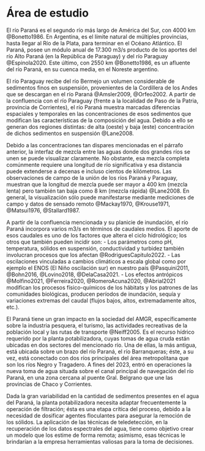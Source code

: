 
# Área de estudio {#sec-roi}

El río Paraná es el segundo río más largo de América del Sur, con 4000 km @Bonetto1986. En Argentina, es el límite natural de múltiples provincias, hasta llegar al Río de la Plata, para terminar en el Océano Atlántico. El Paraná, posee un módulo anual de 17.300 m3/s producto de los aportes del río Alto Paraná (en la República de Paraguay) y del río Paraguay @Espinola2020. Este último, con 2550 km @Bonetto1986, es un afluente del río Paraná, en su cuenca media, en el Noreste argentino. 

El río Paraguay recibe del río Bermejo un volumen considerable de sedimentos finos en suspensión, provenientes de la Cordillera de los Andes que se descargan en el río Paraná  @Amsler2009, @Orfeo2002. A partir de la confluencia con el río Paraguay (frente a la localidad de Paso de la Patria, provincia de Corrientes), el río Paraná muestra marcadas diferencias espaciales y temporales en las concentraciones de esos sedimentos que modifican las características de la composición del agua. Debido a ello se generan dos regiones distintas: de alta (oeste) y baja (este) concentración de dichos sedimentos en suspensión @Lane2008.

Debido a las concentraciones tan dispares mencionadas en el párrafo anterior, la interfaz de mezcla entre las aguas donde dos grandes ríos se unen se puede visualizar claramente. No obstante, esa mezcla completa comúnmente requiere una longitud de río significativa y esa distancia puede extenderse a decenas e incluso cientos de kilómetros. Las observaciones de campo de la unión de los ríos Paraná y Paraguay, muestran que la longitud de mezcla puede ser mayor a 400 km (mezcla lenta) pero también tan baja como 8 km (mezcla rápida) @Lane2008. En general, la visualización sólo puede manifestarse mediante mediciones de campo y datos de sensado remoto @Mackay1970, @Krouse1971, @Matsui1976, @Stallard1987.

A partir de la confluencia mencionada y su planicie de inundación, el río Paraná incorpora varios m3/s en términos de caudales medios. El aporte de esos caudales es uno de los factores que altera el ciclo hidrológico; los otros que también pueden incidir son: 
- Los parámetros como pH, temperatura, sólidos en suspensión, conductividad y turbidez también involucran procesos que los afectan @RodriguesCapitulo2022.
- Las oscilaciones vinculadas a cambios climáticos a escala global como por ejemplo el ENOS (El Niño oscilación sur) en nuestro país @Pasquini2011, @Bohn2016, @Lovino2018, @DelaCasa2021. 
- Los efectos antrópicos @Molfino2021, @Ferreira2020,  @RomeroAcuna2020,  @Abrial2021 modifican los procesos físico-químicos de los hábitats y los patrones de las comunidades biológicas, producen períodos de inundación, sequía y variaciones extremas del caudal (flujos bajos, altos, extremadamente altos, etc.). 


El Paraná tiene un gran impacto en la sociedad del AMGR, específicamente sobre la industria pesquera, el turismo, las actividades recreativas de la población local y las rutas de transporte @Neiff2005. Es el recurso hídrico requerido por la planta potabilizadora, cuyas tomas de agua cruda están ubicadas en dos sectores del mencionado río. Una de ellas, la más antigua, está ubicada sobre un brazo del río Paraná, el río Barranqueras; éste, a su vez, está conectado con dos ríos principales del área metropolitana que son los ríos Negro y Tragadero. A fines del 2023, entró en operaciones la nueva toma de agua situada sobre el canal principal de navegación del río Paraná, en una zona cercana al puente Gral. Belgrano que une las provincias de Chaco y Corrientes.

Dada la gran variabilidad en la cantidad de sedimentos presentes en el agua del Paraná, la planta potabilizadora necesita adaptar frecuentemente la operación de filtración; ésta es una etapa crítica del proceso, debido a la necesidad de dosificar agentes floculantes para asegurar la remoción de los sólidos.  La aplicación de las técnicas de teledetección, en la recuperación de los datos espectrales del agua, tiene como objetivo crear un modelo que los estime de forma remota; asimismo, esas técnicas le brindarían a la empresa herramientas valiosas para la toma de decisiones.  



